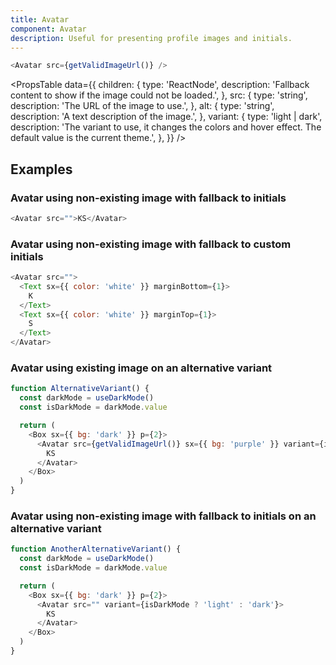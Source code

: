 ```yaml
---
title: Avatar
component: Avatar
description: Useful for presenting profile images and initials.
---
```


```js live
<Avatar src={getValidImageUrl()} />
```

<PropsTable
  data={{
    children: {
      type: 'ReactNode',
      description: 'Fallback content to show if the image could not be loaded.',
    },
    src: {
      type: 'string',
      description: 'The URL of the image to use.',
    },
    alt: {
      type: 'string',
      description: 'A text description of the image.',
    },
    variant: {
      type: 'light | dark',
      description:
        'The variant to use, it changes the colors and hover effect. The default value is the current theme.',
    },
  }}
/>

## Examples

### Avatar using non-existing image with fallback to initials

```js live
<Avatar src="">KS</Avatar>
```

### Avatar using non-existing image with fallback to custom initials

```js live
<Avatar src="">
  <Text sx={{ color: 'white' }} marginBottom={1}>
    K
  </Text>
  <Text sx={{ color: 'white' }} marginTop={1}>
    S
  </Text>
</Avatar>
```

### Avatar using existing image on an alternative variant

```js live removeFragment
function AlternativeVariant() {
  const darkMode = useDarkMode()
  const isDarkMode = darkMode.value

  return (
    <Box sx={{ bg: 'dark' }} p={2}>
      <Avatar src={getValidImageUrl()} sx={{ bg: 'purple' }} variant={isDarkMode ? 'light' : 'dark'}>
        KS
      </Avatar>
    </Box>
  )
}
```

### Avatar using non-existing image with fallback to initials on an alternative variant

```js live removeFragment
function AnotherAlternativeVariant() {
  const darkMode = useDarkMode()
  const isDarkMode = darkMode.value

  return (
    <Box sx={{ bg: 'dark' }} p={2}>
      <Avatar src="" variant={isDarkMode ? 'light' : 'dark'}>
        KS
      </Avatar>
    </Box>
  )
}
```
